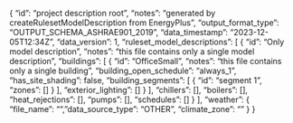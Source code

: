 {
  "id": "project description root",
  "notes": "generated by createRulesetModelDescription from EnergyPlus",
  "output_format_type": "OUTPUT_SCHEMA_ASHRAE901_2019",
  "data_timestamp": "2023-12-05T12:34Z",
  "data_version": 1,
  "ruleset_model_descriptions": [
    {
      "id": "Only model description",
      "notes": "this file contains only a single model description",
      "buildings": [
        {
          "id": "OfficeSmall",
          "notes": "this file contains only a single building",
          "building_open_schedule": "always_1",
          "has_site_shading": false,
          "building_segments": [
            {
              "id": "segment 1",
              "zones": []
            }
          ],
          "exterior_lighting": []
        }
      ],
      "chillers": [],
      "boilers": [],
      "heat_rejections": [],
      "pumps": [],
      "schedules": []
    }
  ],
  "weather": {
    "file_name": "",
    "data_source_type": "OTHER",
    "climate_zone": ""
  }
}